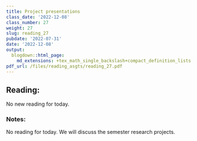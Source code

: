 ```yaml
---
title: Project presentations
class_date: '2022-12-08'
class_number: 27
weight: 27
slug: reading_27
pubdate: '2022-07-31'
date: '2022-12-08'
output:
  blogdown::html_page:
    md_extensions: +tex_math_single_backslash+compact_definition_lists
pdf_url: /files/reading_asgts/reading_27.pdf
---
```

## Reading:

No new reading for today.

### Notes:

No reading for today. We will discuss the semester research projects.

